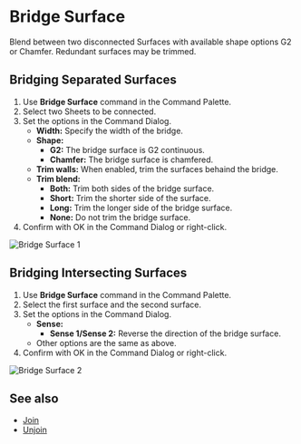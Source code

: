 
# Bridge Surface

<Reference shortcut="" command="Bridge Surface" button="" />

Blend between two disconnected Surfaces with available shape options G2 or Chamfer. Redundant surfaces may be trimmed.

## Bridging Separated Surfaces

1. Use **Bridge Surface** command in the Command Palette.
2. Select two Sheets to be connected.
3. Set the options in the Command Dialog.
    - **Width:** Specify the width of the bridge.
    - **Shape:** 
        - **G2:** The bridge surface is G2 continuous.
        - **Chamfer:** The bridge surface is chamfered.
    - **Trim walls:** When enabled, trim the surfaces behaind the bridge.
    - **Trim blend:** 
        - **Both:** Trim both sides of the bridge surface.
        - **Short:** Trim the shorter side of the surface.
        - **Long:** Trim the longer side of the bridge surface.
        - **None:** Do not trim the bridge surface.
4. Confirm with OK in the Command Dialog or right-click.

![Bridge Surface 1](/img/bridge-surface-1.gif)

## Bridging Intersecting Surfaces

1. Use **Bridge Surface** command in the Command Palette.
2. Select the first surface and the second surface.
3. Set the options in the Command Dialog.
    - **Sense:** 
        - **Sense 1/Sense 2:** Reverse the direction of the bridge surface.
    - Other options are the same as above.
4. Confirm with OK in the Command Dialog or right-click.

![Bridge Surface 2](/img/bridge-surface-2.gif)

## See also
- [Join](./join)
- [Unjoin](./unjoin)